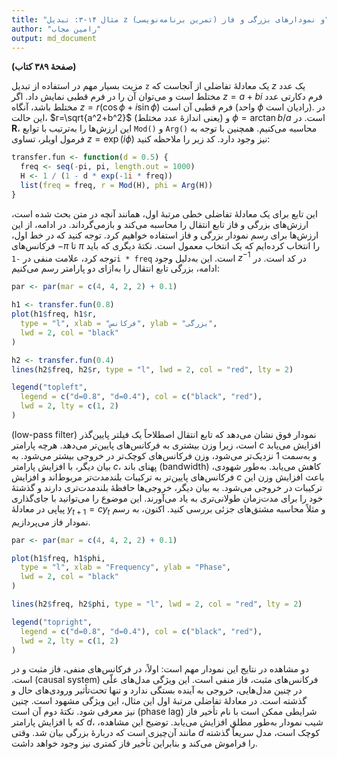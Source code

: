 ```yaml
---
title: "مثال ۱۴-۳: تبدیل z و نمودارهای بزرگی و فاز (تمرین برنامه‌نویسی)"
author: "رامین مجاب"
output: md_document
---
```


**(صفحهٔ ۳۸۹ کتاب)**

مزیت بسیار مهم در استفاده از تبدیل `z` یک معادلهٔ تفاضلی از آنجاست که $z$ یک عدد مختلط است و می‌توان آن را در فرم قطبی نمایش داد. اگر $z=a+bi$ فرم دکارتی عدد مختلط باشد، آنگاه $z=r(\cos\phi+i \sin\phi)$ فرم قطبی آن است (واحد $\phi$  رادیان است).  در این حالت، $r=\sqrt{a^2+b^2}$ (یعنی اندازهٔ عدد مختلط) و $\phi=\arctan b/a$ است. در **R**، این ارزش‌ها را به‌ترتیب با توابع `Mod()`  و `Arg()` محاسبه می‌کنیم. همچنین با توجه به فرمول اویلر، تساوی $z=\exp(i\phi)$ نیز وجود دارد. کد زیر را ملاحظه کنید:
```r
transfer.fun <- function(d = 0.5) {
  freq <- seq(-pi, pi, length.out = 1000)
  H <- 1 / (1 - d * exp(-1i * freq))
  list(freq = freq, r = Mod(H), phi = Arg(H))
}
```
این تابع برای یک معادلهٔ تفاضلی خطی مرتبهٔ اول، همانند آنچه در متن بحث شده است، ارزش‌های بزرگی و فاز تابع انتقال را محاسبه می‌کند و بازمی‌گرداند. در ادامه، از این ارزش‌ها برای رسم نمودار بزرگی و فاز استفاده خواهیم کرد. توجه کنید که در خط اول، فرکانس‌های $-\pi$ تا $\pi$ را انتخاب کرده‌ایم که یک انتخاب معمول است. نکتهٔ دیگری که باید توجه کرد، علامت منفی در  `-1i * freq` است. این به‌دلیل وجود $z^{-1}$ در کد است. در ادامه، بزرگی تابع انتقال را به‌ازای دو پارامتر رسم می‌کنیم:

```r
par <- par(mar = c(4, 4, 2, 2) + 0.1)

h1 <- transfer.fun(0.8)
plot(h1$freq, h1$r,
  type = "l", xlab = "فرکانس", ylab = "بزرگی",
  lwd = 2, col = "black"
)

h2 <- transfer.fun(0.4)
lines(h2$freq, h2$r, type = "l", lwd = 2, col = "red", lty = 2)

legend("topleft",
  legend = c("d=0.8", "d=0.4"), col = c("black", "red"),
  lwd = 2, lty = c(1, 2)
)

```

نمودار فوق نشان می‌دهد که تابع انتقال اصطلاحاً یک فیلتر پایین‌گذر (<span dir="ltr">low-pass filter</span>) است، زیرا وزن بیشتری به فرکانس‌های پایین‌تر می‌دهد. هرچه پارامتر $c$ افزایش می‌یابد و به‌سمت 1 نزدیک‌تر می‌شود، وزن فرکانس‌های کوچک‌تر در خروجی بیشتر می‌شود. به بیان دیگر، با افزایش پارامتر $c$، پهنای باند (bandwidth) کاهش می‌یابد. به‌طور شهودی، فرکانس‌های پایین‌تر  به ترکیبات بلندمدت‌تر مربوط‌اند و  افزایش $c$  باعث افزایش وزن این ترکیبات در خروجی می‌شود. به بیان دیگر، خروجی‌ها حافظهٔ بلندمدت‌تری دارند و   گذشتهٔ خود را برای مدت‌زمان طولانی‌تری به یاد  می‌آورند. این موضوع را می‌توانید با جای‌گذاری پیاپی  در معادلهٔ $y_{t+1}=cy_{t}$ و مثلاً محاسبه مشتق‌های جزئی بررسی کنید. اکنون، به رسم نمودار فاز می‌پردازیم.


```r
par <- par(mar = c(4, 4, 2, 2) + 0.1)

plot(h1$freq, h1$phi,
  type = "l", xlab = "Frequency", ylab = "Phase",
  lwd = 2, col = "black"
)

lines(h2$freq, h2$phi, type = "l", lwd = 2, col = "red", lty = 2)

legend("topright",
  legend = c("d=0.8", "d=0.4"), col = c("black", "red"),
  lwd = 2, lty = c(1, 2)
)

```

دو مشاهده در نتایج این نمودار مهم است: اولاً، در فرکانس‌های منفی، فاز مثبت و در فرکانس‌های مثبت، فاز منفی است. این ویژگی مدل‌های علّی (<span dir="ltr">causal system</span>) است. در چنین مدل‌هایی، خروجی به آینده بستگی ندارد و تنها تحت‌تأثیر ورودی‌های حال و گذشته است.  در معادلهٔ تفاضلی مرتبهٔ اول این مثال، این ویژگی مشهود است. چنین شرایطی  ممکن است با نام تأخیر فاز (<span dir="ltr">phase lag</span>) نیز معرفی شود. نکتهٔ دوم آن است که با افزایش پارامتر $d$، شیب نمودار به‌طور مطلق افزایش می‌یابد. توضیح این مشاهده، مانند آن‌چیزی است که دربارهٔ بزرگی بیان شد. وقتی $d$ کوچک است، مدل سریعاً گذشته را فراموش می‌کند و بنابراین تأخیر فاز کمتری نیز وجود خواهد داشت.

